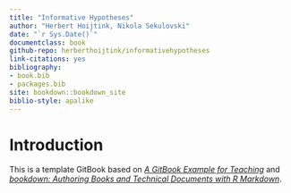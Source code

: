 ```yaml
--- 
title: "Informative Hypotheses"
author: "Herbert Hoijtink, Nikola Sekulovski"
date: "`r Sys.Date()`"
documentclass: book
github-repo: herberthoijtink/informativehypotheses
link-citations: yes
bibliography:
- book.bib
- packages.bib
site: bookdown::bookdown_site
biblio-style: apalike
---
```


# Introduction

This is a template GitBook based on [*A GitBook Example for Teaching*](https://cjvanlissa.github.io/gitbook-demo/) and [*bookdown: Authoring Books and Technical Documents with R Markdown*](https://bookdown.org/yihui/bookdown/).



